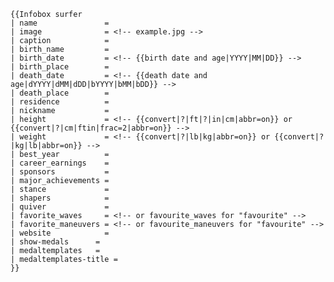 {{Documentation subpage}}
{{Lua|Module:Infobox|Module:InfoboxImage|Module:Wikidata}}
{{Uses Wikidata|P18}}

{{Infobox surfer 
| name               = ''name''
| image              = example.jpg
| caption            = ''caption''
| birth_name         = ''birth_name''
| birth_date         = ''birth_date''
| birth_place        = ''birth_place''
| death_date         = ''death_date''
| death_place        = ''death_place''
| residence          = ''residence''
| nickname           = ''nickname''
| height             = ''height''
| weight             = ''weight''
| best_year          = ''best_year''
| career_earnings    = ''career_earnings''
| sponsors           = ''sponsors''
| major_achievements = ''major_achievements''
| stance             = ''stance''
| shapers            = ''shapers''
| quiver             = ''quiver''
| favorite_waves     = ''favorite_waves''
| favorite_maneuvers = ''favorite_maneuvers''
| website            = ''website''
| show-medals      = 
| medaltemplates   = 
| medaltemplates-title = 
}}
<pre style="overflow:auto">
{{Infobox surfer 
| name               =
| image              = <!-- example.jpg -->
| caption            = 
| birth_name         = 
| birth_date         = <!-- {{birth date and age|YYYY|MM|DD}} -->
| birth_place        = 
| death_date         = <!-- {{death date and age|dYYYY|dMM|dDD|bYYYY|bMM|bDD}} -->
| death_place        = 
| residence          = 
| nickname           = 
| height             = <!-- {{convert|?|ft|?|in|cm|abbr=on}} or {{convert|?|cm|ftin|frac=2|abbr=on}} -->
| weight             = <!-- {{convert|?|lb|kg|abbr=on}} or {{convert|?|kg|lb|abbr=on}} -->
| best_year          = 
| career_earnings    =
| sponsors           =
| major_achievements = 
| stance             =  
| shapers            =
| quiver             =
| favorite_waves     = <!-- or favourite_waves for "favourite" -->
| favorite_maneuvers = <!-- or favourite_maneuvers for "favourite" -->
| website            =
| show-medals      = 
| medaltemplates   = 
| medaltemplates-title = 
}}
</pre>

<includeonly>{{sandbox other||
<!-- Categories below this line; interwikis at Wikidata -->
[[Category:Sportsperson infobox templates|Surfer]]
[[Category:Surfing templates]]
[[Category:Infobox templates using Wikidata]]
}}</includeonly>